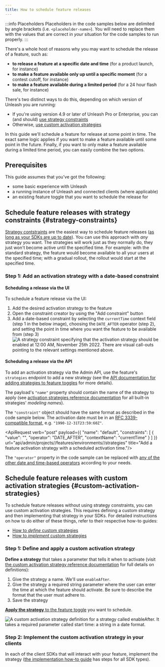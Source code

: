```yaml
---
title: How to schedule feature releases
---
```


:::info Placeholders
Placeholders in the code samples below are delimited by angle brackets (i.e. `<placeholder-name>`). You will need to replace them with the values that are correct in _your_ situation for the code samples to run properly.
:::

There's a whole host of reasons why you may want to schedule the release of a feature, such as:
- **to release a feature at a specific date and time** (for a product launch, for instance)
- **to make a feature available only up until a specific moment** (for a contest cutoff, for instance)
- **to make a feature available during a limited period** (for a 24 hour flash sale, for instance)

There's two distinct ways to do this, depending on which version of Unleash you are running:
- If you're using version 4.9 or later of Unleash Pro or Enterprise, you can (and should) [use strategy constraints](#strategy-constraints)
- Otherwise, [use custom activation strategies](#custom-activation-strategies)

In this guide we'll schedule a feature for release at some point in time. The exact same logic applies if you want to make a feature available until some point in the future. Finally, if you want to only make a feature available during a limited time period, you can easily combine the two options.

## Prerequisites

This guide assumes that you've got the following:
- some basic experience with Unleash
- a running instance of Unleash and connected clients (where applicable)
- an existing feature toggle that you want to schedule the release for

## Schedule feature releases with strategy constraints {#strategy-constraints}

[Strategy contstraints](../reference/strategy-constraints.md#date-and-time-operators) are the easiest way to schedule feature releases ([as long as your SDKs are up to date](../reference/strategy-constraints.md#incompatibilities)). You can use this approach with _any_ strategy you want. The strategies will work just as they normally do, they just won't become active until the specified time. For example: with the standard strategy, the feature would become available to all your users at the specified time; with a gradual rollout, the rollout would start at the specified time.

### Step 1: Add an activation strategy with a date-based constraint

#### Scheduling a release via the UI

To schedule a feature release via the UI:
1. Add the desired activation strategy to the feature
2. Open the constraint creator by using the "Add constraint" button
3. Add a date-based constraint by selecting the `currentTime` context field (step 1 in the below image), choosing the `DATE_AFTER` operator (step 2), and setting the point in time where you want the feature to be available from (step 3)
  ![A strategy constraint specifying that the activation strategy should be enabled at 12:00 AM, November 25th 2022. There are visual call-outs pointing to the relevant settings mentioned above.](/img/strategy-constraint-date-after.png)

#### Scheduling a release via the API

To add an activation strategy via the Admin API, use the feature's `strategies` endpoint to add a new strategy (see the [API documentation for adding strategies to feature toggles](/reference/api/legacy/unleash/admin/feature-toggles-v2.md#add-strategy) for more details).

The payload's `"name"` property should contain the name of the strategy to apply (see [activation strategies reference documentation](../reference/activation-strategies.md) for all built-in strategies' _modeling names_).

The `"constraint"` object should have the same format as described in the code sample below. The activation date must be in an [RFC 3339-compatible format](https://datatracker.ietf.org/doc/html/rfc3339#section-5.8), e.g. `"1990-12-31T23:59:60Z"`.

<ApiRequest verb="post" payload={{
      "name": "default",
      "constraints": [
        {
          "value": "<activation-date>",
          "operator": "DATE_AFTER",
          "contextName": "currentTime"
        }
      ]
  }} url="api/admin/projects/<project-id>/features/environments/<environment>/strategies" title="Add a feature activation strategy with a scheduled activation time."/>

The `"operator"` property in the code sample can be replaced with [any of the other date and time-based operators](../reference/strategy-constraints.md#date-and-time-operators) according to your needs.

## Schedule feature releases with custom activation strategies {#custom-activation-strategies}

To schedule feature releases without using strategy constraints, you can use custom activation strategies. This requires defining a custom strategy and then implementing that strategy in your SDKs. For detailed instructions on how to do either of these things, refer to their respective how-to guides:
- [How to _define_ custom strategies](../how-to/how-to-use-custom-strategies.md#step-1)
- [How to _implement_ custom strategies](../how-to/how-to-use-custom-strategies.md#step-3)

### Step 1: Define and apply a custom activation strategy

**Define a strategy** that takes a parameter that tells it when to activate (visit [the custom activation strategy reference documentation](../reference/custom-activation-strategies.md#definition) for full details on definitions):

1. Give the strategy a name. We'll use `enableAfter`.
2. Give the strategy a required string parameter where the user can enter the time at which the feature should activate. Be sure to describe the format that the user must adhere to.
3. Save the strategy

[**Apply the strategy** to the feature toggle](../how-to/how-to-use-custom-strategies.md#step-2) you want to schedule.


![A custom activation strategy definition for a strategy called `enableAfter`. It takes a required parameter called `start time`: a string in a date format.](/img/custom-strategy-enable-after.png)

### Step 2: Implement the custom activation strategy in your clients

In each of the client SDKs that will interact with your feature, implement the strategy ([the implementation how-to guide](../how-to/how-to-use-custom-strategies.md#step-3) has steps for all SDK types).
